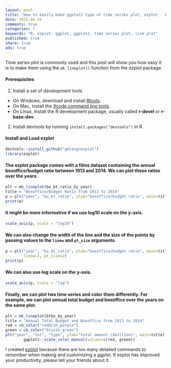 ```yaml
---
layout: post
title: "How to easily make ggplot2 type of time series plot, ezplot - Part 6"
date: 2015-06-26
comments: true
categories: r
keywords: "R, ezplot, ggplot, ggplot2, time series plot, line plot"
published: true
share: true
ads: true
---
```


Time series plot is commonly used and this post will show you how easy it is to make them using the `mk_lineplot()` function from the ezplot package. 

#### Prerequisites
1. Install a set of development tools
* On Windows, download and install [Rtools](http://cran.r-project.org/bin/windows/Rtools/). 
* On Mac, install the [Xcode command line tools](https://developer.apple.com/downloads). 
* On Linux, install the R development package, usually called **r-devel** or **r-base-dev**.
2. Install devtools by running `install.packages("devtools")` in R.

#### Install and Load ezplot
```r
devtools::install_github("gmlang/ezplot")
library(ezplot)
```

#### The ezplot package comes with a films dataset containing the annual boxoffice/budget ratio between 1913 and 2014. We can plot these ratios over the years. 
```r
plt = mk_lineplot(bo_bt_ratio_by_year)
title = "Boxoffice/Budget Ratio from 1913 to 2014"
p = plt("year", "bo_bt_ratio", ylab="boxoffice/budget ratio", main=title)
print(p)
```

#### It might be more informative if we use log10 scale on the y-axis.  
```r
scale_axis(p, scale = "log10")
```

#### We can also change the width of the line and the size of the points by passing values to the `linew` and `pt_size` arguments.
```r
p = plt("year", "bo_bt_ratio", ylab="boxoffice/budget ratio", main=title,
        linew=1, pt_size=2)
print(p)
```

#### We can also use log scale on the y-axis.
```r
scale_axis(p, scale = "log")
```

#### Finally, we can plot two time series and color them differently. For example, we can plot annual total budget and boxoffice over the years on the same plot.
```r
plt = mk_lineplot(btbo_by_year)
title = "Annual Total Budget and Boxoffice from 1913 to 2014"
red = cb_color("reddish_purple")
green = cb_color("bluish_green")
plt("year", "tot", "type", ylab="total amount ($billion)", main=title) + 
        ggplot2::scale_color_manual(values=c(red, green))
```

I created [ezplot](https://github.com/gmlang/ezplot) because there are too many detailed commands to remember when making and customizing a ggplot. If ezplot has improved your productivity, please tell your friends about it.